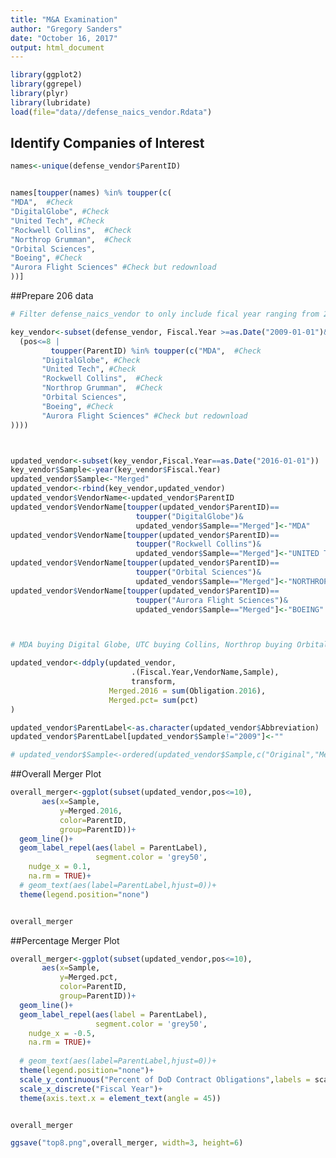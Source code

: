 ```yaml
---
title: "M&A Examination"
author: "Gregory Sanders"
date: "October 16, 2017"
output: html_document
---
```


```r
library(ggplot2)
library(ggrepel)
library(plyr)
library(lubridate)
load(file="data//defense_naics_vendor.Rdata")

```

## Identify Companies of Interest

```r
names<-unique(defense_vendor$ParentID)


names[toupper(names) %in% toupper(c(
"MDA",  #Check
"DigitalGlobe", #Check
"United Tech", #Check
"Rockwell Collins",  #Check
"Northrop Grumman",  #Check
"Orbital Sciences",
"Boeing", #Check
"Aurora Flight Sciences" #Check but redownload
))]

```

##Prepare 206 data

```r
# Filter defense_naics_vendor to only include fical year ranging from 2009 to 2016

key_vendor<-subset(defense_vendor, Fiscal.Year >=as.Date("2009-01-01")&
  (pos<=8 |
         toupper(ParentID) %in% toupper(c("MDA",  #Check
       "DigitalGlobe", #Check
       "United Tech", #Check
       "Rockwell Collins",  #Check
       "Northrop Grumman",  #Check
       "Orbital Sciences",
       "Boeing", #Check
       "Aurora Flight Sciences" #Check but redownload
))))



updated_vendor<-subset(key_vendor,Fiscal.Year==as.Date("2016-01-01"))
key_vendor$Sample<-year(key_vendor$Fiscal.Year)
updated_vendor$Sample<-"Merged"
updated_vendor<-rbind(key_vendor,updated_vendor)
updated_vendor$VendorName<-updated_vendor$ParentID
updated_vendor$VendorName[toupper(updated_vendor$ParentID)==
                            toupper("DigitalGlobe")&
                            updated_vendor$Sample=="Merged"]<-"MDA"
updated_vendor$VendorName[toupper(updated_vendor$ParentID)==
                            toupper("Rockwell Collins")&
                            updated_vendor$Sample=="Merged"]<-"UNITED TECH"
updated_vendor$VendorName[toupper(updated_vendor$ParentID)==
                            toupper("Orbital Sciences")&
                            updated_vendor$Sample=="Merged"]<-"NORTHROP GRUMMAN"
updated_vendor$VendorName[toupper(updated_vendor$ParentID)==
                            toupper("Aurora Flight Sciences")&
                            updated_vendor$Sample=="Merged"]<-"BOEING"



# MDA buying Digital Globe, UTC buying Collins, Northrop buying Orbital, and Boeing buying Aurora

updated_vendor<-ddply(updated_vendor,
                           .(Fiscal.Year,VendorName,Sample),
                           transform, 
                      Merged.2016 = sum(Obligation.2016),
                      Merged.pct= sum(pct)
)

updated_vendor$ParentLabel<-as.character(updated_vendor$Abbreviation)
updated_vendor$ParentLabel[updated_vendor$Sample!="2009"]<-""

# updated_vendor$Sample<-ordered(updated_vendor$Sample,c("Original","Merged"))
```


##Overall Merger Plot
```r
overall_merger<-ggplot(subset(updated_vendor,pos<=10),
       aes(x=Sample,
           y=Merged.2016,
           color=ParentID,
           group=ParentID))+
  geom_line()+
  geom_label_repel(aes(label = ParentLabel),
                   segment.color = 'grey50',
    nudge_x = 0.1,
    na.rm = TRUE)+
  # geom_text(aes(label=ParentLabel,hjust=0))+
  theme(legend.position="none")


overall_merger

```




##Percentage Merger Plot
```r
overall_merger<-ggplot(subset(updated_vendor,pos<=10),
       aes(x=Sample,
           y=Merged.pct,
           color=ParentID,
           group=ParentID))+
  geom_line()+
  geom_label_repel(aes(label = ParentLabel),
                   segment.color = 'grey50',
    nudge_x = -0.5,
    na.rm = TRUE)+
  
  # geom_text(aes(label=ParentLabel,hjust=0))+
  theme(legend.position="none")+ 
  scale_y_continuous("Percent of DoD Contract Obligations",labels = scales::percent)+
  scale_x_discrete("Fiscal Year")+
  theme(axis.text.x = element_text(angle = 45))


overall_merger

ggsave("top8.png",overall_merger, width=3, height=6)

```